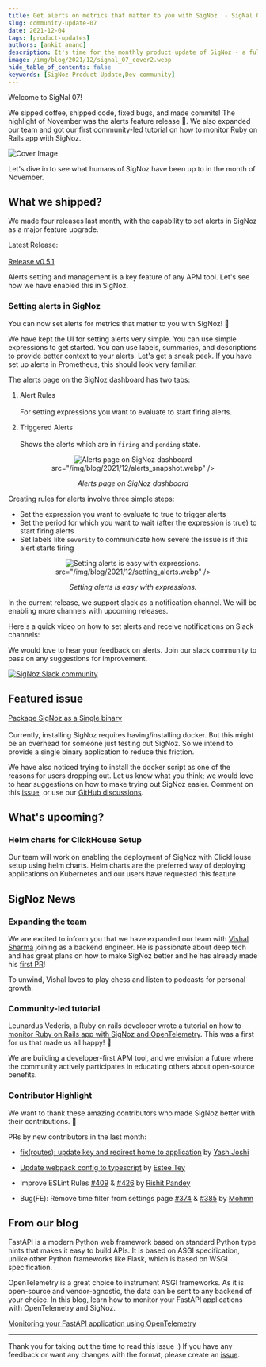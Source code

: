 ```yaml
---
title: Get alerts on metrics that matter to you with SigNoz  - SigNal 07
slug: community-update-07
date: 2021-12-04
tags: [product-updates]
authors: [ankit_anand]
description: It's time for the monthly product update of SigNoz - a full-stack open-source APM tool. Find out what we've been upto at SigNoz during November, 2021.
image: /img/blog/2021/12/signal_07_cover2.webp
hide_table_of_contents: false
keywords: [SigNoz Product Update,Dev community]
---
```




<head>
  <link rel="canonical" href="https://signoz.io/blog/community-update-07/"/>
</head>

Welcome to SigNal 07!

We sipped coffee, shipped code, fixed bugs, and made commits! The highlight of November was the alerts feature release 🔔. We also expanded our team and got our first community-led tutorial on how to monitor Ruby on Rails app with SigNoz.



![Cover Image](/img/blog/2021/12/signal_07_cover2.webp)

Let's dive in to see what humans of SigNoz have been up to in the month of November.

## What we shipped?

We made four releases last month, with the capability to set alerts in SigNoz as a major feature upgrade.

Latest Release:<br></br>
[Release v0.5.1](https://github.com/SigNoz/signoz/releases/tag/v0.5.1)

Alerts setting and management is a key feature of any APM tool. Let's see how we have enabled this in SigNoz.

### Setting alerts in SigNoz

You can now set alerts for metrics that matter to you with SigNoz! 🎉

We have kept the UI for setting alerts very simple. You can use simple expressions to get started. You can use labels, summaries, and descriptions to provide better context to your alerts. Let's get a sneak peek. If you have set up alerts in Prometheus, this should look very familiar.

The alerts page on the SigNoz dashboard has two tabs:

1. Alert Rules<br></br>
   For setting expressions you want to evaluate to start firing alerts.

2. Triggered Alerts<br></br>
   Shows the alerts which are in `firing` and `pending` state.

<figure data-zoomable align='center'>
    <img className="box-shadowed-image"
   alt="Alerts page on SigNoz dashboard"
   
   src="/img/blog/2021/12/alerts_snapshot.webp"
   />
<figcaption><i>Alerts page on SigNoz dashboard</i></figcaption>
</figure>


Creating rules for alerts involve three simple steps:

- Set the expression you want to evaluate to true to trigger alerts
- Set the period for which you want to wait (after the expression is true) to start firing alerts
- Set labels like `severity` to communicate how severe the issue is if this alert starts firing

<figure data-zoomable align='center'>
    <img className="box-shadowed-image"
   alt="Setting alerts is easy with expressions."
   
   src="/img/blog/2021/12/setting_alerts.webp"
   />
<figcaption><i>Setting alerts is easy with expressions.</i></figcaption>
</figure>


In the current release, we support slack as a notification channel. We will be enabling more channels with upcoming releases.

Here's a quick video on how to set alerts and receive notifications on Slack channels:



<YouTube id="HBLtC3UKpmA" mute={false} />



We would love to hear your feedback on alerts. Join our slack community to pass on any suggestions for improvement.

[![SigNoz Slack community](/img/blog/common/join_slack_cta.webp)](https://signoz.io/slack)

## Featured issue

[Package SigNoz as a Single binary](https://github.com/SigNoz/signoz/issues/392)<br></br>
Currently, installing SigNoz requires having/installing docker. But this might be an overhead for someone just testing out SigNoz. So we intend to provide a single binary application to reduce this friction.

We have also noticed trying to install the docker script as one of the reasons for users dropping out. Let us know what you think; we would love to hear suggestions on how to make trying out SigNoz easier. Comment on this [issue](https://github.com/SigNoz/signoz/issues/392), or use our [GitHub discussions](https://github.com/SigNoz/signoz/discussions).

## What's upcoming?

### Helm charts for ClickHouse Setup

Our team will work on enabling the deployment of SigNoz with ClickHouse setup using helm charts. Helm charts are the preferred way of deploying applications on Kubernetes and our users have requested this feature.

## SigNoz News

### Expanding the team

We are excited to inform you that we have expanded our team with [Vishal Sharma](https://www.linkedin.com/in/makeavish/) joining as a backend engineer. He is passionate about deep tech and has great plans on how to make SigNoz better and he has already made his [first PR](https://github.com/SigNoz/signoz/pull/429)!

To unwind, Vishal loves to play chess and listen to podcasts for personal growth.

### Community-led tutorial

Leunardus Vederis, a Ruby on rails developer wrote a tutorial on how to [monitor Ruby on Rails app with SigNoz and OpenTelemetry](https://medium.com/@leunardus.vederis714/monitor-your-ruby-on-rails-app-using-signoz-opentelemetry-b59578f3b252). This was a first for us that made us all happy! 🥳

We are building a developer-first APM tool, and we envision a future where the community actively participates in educating others about open-source benefits.

### Contributor Highlight

We want to thank these amazing contributors who made SigNoz better with their contributions. 🤗

PRs by new contributors in the last month:

- [fix(routes): update key and redirect home to application](https://github.com/SigNoz/signoz/pull/342) by [Yash Joshi](https://github.com/jyash97)

- [Update webpack config to typescript](https://github.com/SigNoz/signoz/pull/334) by [Estee Tey](https://github.com/lyqht)

- Improve ESLint Rules [#409](https://github.com/SigNoz/signoz/issues/409) & [#426](https://github.com/SigNoz/signoz/pull/426) by [Rishit Pandey](https://github.com/genzyy)

- Bug(FE): Remove time filter from settings page [#374](https://github.com/SigNoz/signoz/issues/374) & [#385](https://github.com/SigNoz/signoz/pull/385) by [Mohmn](https://github.com/Mohmn)

## From our blog

FastAPI is a modern Python web framework based on standard Python type hints that makes it easy to build APIs. It is based on ASGI specification, unlike other Python frameworks like Flask, which is based on WSGI specification.

OpenTelemetry is a great choice to instrument ASGI frameworks. As it is open-source and vendor-agnostic, the data can be sent to any backend of your choice. In this blog, learn how to monitor your FastAPI applications with OpenTelemetry and SigNoz.

[Monitoring your FastAPI application using OpenTelemetry](https://signoz.io/blog/opentelemetry-fastapi/)

---

Thank you for taking out the time to read this issue :) If you have any feedback or want any changes with the format, please create an [issue](https://github.com/SigNoz/signoz/issues).
